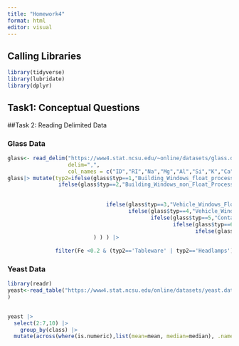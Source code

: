 ```yaml
---
title: "Homework4"
format: html
editor: visual
---
```

## Calling Libraries

```r
library(tidyverse)
library(lubridate)
library(dplyr)
```


## Task1: Conceptual Questions






##Task 2: Reading Delimited Data

### Glass Data 

```r
glass<- read_delim("https://www4.stat.ncsu.edu/~online/datasets/glass.data",
                   delim=",",
                   col_names = c("ID","RI","Na","Mg","Al","Si","K","Ca","Ba","Fe","typ"))
glass|> mutate(typ2=ifelse(glass$typ==1,"Building_Windows_float_processed",
                ifelse(glass$typ==2,"Building_Windows_non_Float_Processed",
                       
                       
                               ifelse(glass$typ==3,"Vehicle_Windows_Float_Processed",
                                      ifelse(glass$typ==4,"Vehicle_Windows_Non_Float_Processed",
                                             ifelse(glass$typ==5,"Containers",
                                                    ifelse(glass$typ==6,"Tableware",
                                                           ifelse(glass$typ==7,"Headlamps","Other"))))   )
                           ) ) ) |>
  
               filter(Fe <0.2 & (typ2=='Tableware' | typ2=='Headlamps'))

```

### Yeast Data

```r
library(readr)
yeast<-read_table("https://www4.stat.ncsu.edu/online/datasets/yeast.data", col_names=c("seq_name","mcg","gvh","alm","mit","erl","pox","vac","nuc","class")
)

 
yeast |>
  select(2:7,10) |>
    group_by(class) |>
  mutate(across(where(is.numeric),list(mean=mean, median=median), .names = "{.col}_{.fn}"))

```

